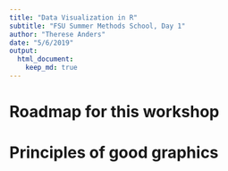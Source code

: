 ```yaml
---
title: "Data Visualization in R"
subtitle: "FSU Summer Methods School, Day 1"
author: "Therese Anders"
date: "5/6/2019"
output: 
  html_document: 
    keep_md: true
---
```


# Roadmap for this workshop

# Principles of good graphics